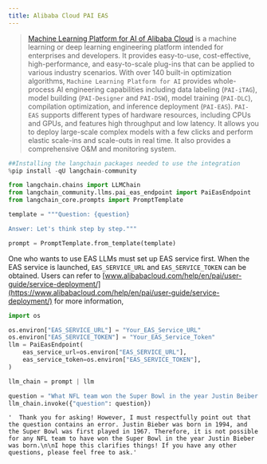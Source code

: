 ```yaml
---
title: Alibaba Cloud PAI EAS
---
```


>[Machine Learning Platform for AI of Alibaba Cloud](https://www.alibabacloud.com/help/en/pai) is a machine learning or deep learning engineering platform intended for enterprises and developers. It provides easy-to-use, cost-effective, high-performance, and easy-to-scale plug-ins that can be applied to various industry scenarios. With over 140 built-in optimization algorithms, `Machine Learning Platform for AI` provides whole-process AI engineering capabilities including data labeling (`PAI-iTAG`), model building (`PAI-Designer` and `PAI-DSW`), model training (`PAI-DLC`), compilation optimization, and inference deployment (`PAI-EAS`). `PAI-EAS` supports different types of hardware resources, including CPUs and GPUs, and features high throughput and low latency. It allows you to deploy large-scale complex models with a few clicks and perform elastic scale-ins and scale-outs in real time. It also provides a comprehensive O&M and monitoring system.

```python
##Installing the langchain packages needed to use the integration
%pip install -qU langchain-community
```

```python
from langchain.chains import LLMChain
from langchain_community.llms.pai_eas_endpoint import PaiEasEndpoint
from langchain_core.prompts import PromptTemplate

template = """Question: {question}

Answer: Let's think step by step."""

prompt = PromptTemplate.from_template(template)
```

One who wants to use EAS LLMs must set up EAS service first. When the EAS service is launched, `EAS_SERVICE_URL` and `EAS_SERVICE_TOKEN` can be obtained. Users can refer to [www.alibabacloud.com/help/en/pai/user-guide/service-deployment/](https://www.alibabacloud.com/help/en/pai/user-guide/service-deployment/) for more information,

```python
import os

os.environ["EAS_SERVICE_URL"] = "Your_EAS_Service_URL"
os.environ["EAS_SERVICE_TOKEN"] = "Your_EAS_Service_Token"
llm = PaiEasEndpoint(
    eas_service_url=os.environ["EAS_SERVICE_URL"],
    eas_service_token=os.environ["EAS_SERVICE_TOKEN"],
)
```

```python
llm_chain = prompt | llm

question = "What NFL team won the Super Bowl in the year Justin Beiber was born?"
llm_chain.invoke({"question": question})
```

```output
'  Thank you for asking! However, I must respectfully point out that the question contains an error. Justin Bieber was born in 1994, and the Super Bowl was first played in 1967. Therefore, it is not possible for any NFL team to have won the Super Bowl in the year Justin Bieber was born.\n\nI hope this clarifies things! If you have any other questions, please feel free to ask.'
```
